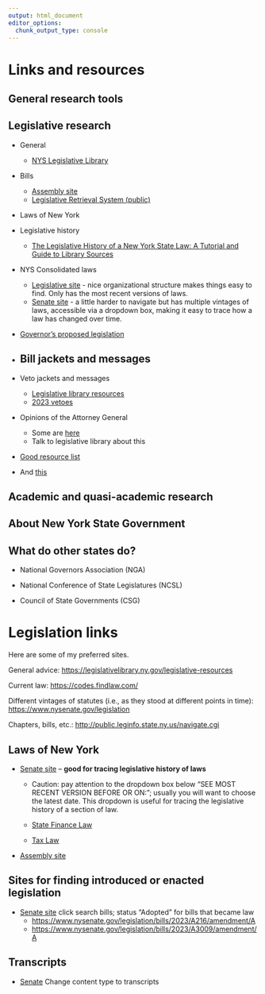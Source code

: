 ```yaml
---
output: html_document
editor_options:
  chunk_output_type: console
---
```


# Links and resources

## General research tools

## Legislative research

-   General

    -   [NYS Legislative Library](https://legislativelibrary.ny.gov/)

-   Bills

    -   [Assembly site](https://www.assembly.state.ny.us/leg/?)
    -   [Legislative Retrieval System (public)](http://public.leginfo.state.ny.us/navigate.cgi)

-   Laws of New York

-   Legislative history

    -   [The Legislative History of a New York State Law: A Tutorial and Guide to Library Sources](https://www.nysl.nysed.gov/leghist/)

-   NYS Consolidated laws

    -   [Legislative site](http://public.leginfo.state.ny.us/lawssrch.cgi?NVLWO:) - nice organizational structure makes things easy to find. Only has the most recent versions of laws.
    -   [Senate site](https://www.nysenate.gov/legislation/laws) - a little harder to navigate but has multiple vintages of laws, accessible via a dropdown box, making it easy to trace how a law has changed over time.

-   [Governor's proposed legislation](https://www.governor.ny.gov/legislation)

-   

    ## Bill jackets and messages

-   Veto jackets and messages

    -   [Legislative library resources](https://legislativelibrary.ny.gov/legislative-resources#bill_veto)
    -   [2023 vetoes](https://nysfocus.com/2024/01/03/kathy-hochul-2023-veto)

-   Opinions of the Attorney General

    -   Some are [here](https://n94012.eos-intl.net/N94012/OPAC/Details/Record.aspx?IndexCode=15&TaskCode=967999&HitCount=13&CollectionCode=2&SortDirection=Ascending&CurrentPage=2&CurrentLinkCode=MN94012%7C4865334%7C11%7C6341085&SelectionType=0&SearchType=1&BibCode=MN94012%7C12726636%7C13%7C6341087)
    -   Talk to legislative library about this

-   [Good resource list](https://www.nycourts.gov/reporter/research.shtml)

-   And [this](https://research.lib.buffalo.edu/ny-legislative-history/web-resources)

## Academic and quasi-academic research

## About New York State Government

## What do other states do?

-   National Governors Association (NGA)

-   National Conference of State Legislatures (NCSL)

-   Council of State Governments (CSG)


# Legislation links

Here are some of my preferred sites.

General advice: <https://legislativelibrary.ny.gov/legislative-resources>

Current law: <https://codes.findlaw.com/>

Different vintages of statutes (i.e., as they stood at different points in time): <https://www.nysenate.gov/legislation>

Chapters, bills, etc.: <http://public.leginfo.state.ny.us/navigate.cgi>

## Laws of New York

-   [Senate site](https://www.nysenate.gov/legislation/laws/CONSOLIDATED) -- **good for tracing legislative history of laws**

    -   Caution: pay attention to the dropdown box below "SEE MOST RECENT VERSION BEFORE OR ON:"; usually you will want to choose the latest date. This dropdown is useful for tracing the legislative history of a section of law.

    -   [State Finance Law](https://www.nysenate.gov/legislation/laws/STF)

    -   [Tax Law](https://www.nysenate.gov/legislation/laws/TAX)

-   [Assembly site](https://nyassembly.gov/leg/)

## Sites for finding introduced or enacted legislation

-   [Senate site](https://www.nysenate.gov/legislation) click search bills; status "Adopted" for bills that became law
    -   <https://www.nysenate.gov/legislation/bills/2023/A216/amendment/A>
    -   <https://www.nysenate.gov/legislation/bills/2023/A3009/amendment/A> 
    
    
## Transcripts

-   [Senate](https://www.nysenate.gov/search/legislation) Change content type to transcripts
    

